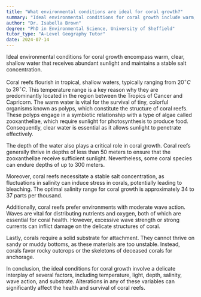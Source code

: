 ```yaml
---
title: "What environmental conditions are ideal for coral growth?"
summary: "Ideal environmental conditions for coral growth include warm, clear, shallow water with plenty of sunlight and a stable salt concentration."
author: "Dr. Isabella Brown"
degree: "PhD in Environmental Science, University of Sheffield"
tutor_type: "A-Level Geography Tutor"
date: 2024-07-14
---
```


Ideal environmental conditions for coral growth encompass warm, clear, shallow water that receives abundant sunlight and maintains a stable salt concentration.

Coral reefs flourish in tropical, shallow waters, typically ranging from $20^\circ C$ to $28^\circ C$. This temperature range is a key reason why they are predominantly located in the region between the Tropics of Cancer and Capricorn. The warm water is vital for the survival of tiny, colorful organisms known as polyps, which constitute the structure of coral reefs. These polyps engage in a symbiotic relationship with a type of algae called zooxanthellae, which require sunlight for photosynthesis to produce food. Consequently, clear water is essential as it allows sunlight to penetrate effectively.

The depth of the water also plays a critical role in coral growth. Coral reefs generally thrive in depths of less than $50$ meters to ensure that the zooxanthellae receive sufficient sunlight. Nevertheless, some coral species can endure depths of up to $300$ meters.

Moreover, coral reefs necessitate a stable salt concentration, as fluctuations in salinity can induce stress in corals, potentially leading to bleaching. The optimal salinity range for coral growth is approximately $34$ to $37$ parts per thousand.

Additionally, coral reefs prefer environments with moderate wave action. Waves are vital for distributing nutrients and oxygen, both of which are essential for coral health. However, excessive wave strength or strong currents can inflict damage on the delicate structures of coral.

Lastly, corals require a solid substrate for attachment. They cannot thrive on sandy or muddy bottoms, as these materials are too unstable. Instead, corals favor rocky outcrops or the skeletons of deceased corals for anchorage.

In conclusion, the ideal conditions for coral growth involve a delicate interplay of several factors, including temperature, light, depth, salinity, wave action, and substrate. Alterations in any of these variables can significantly affect the health and survival of coral reefs.
    